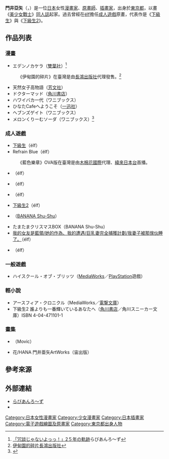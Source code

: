 {{Infobox ACG creator
|name=門井亞矢
|image=
|size=
|caption=
|job=原畫師／漫畫家／插畫家
|job2=
|romaji=Kadoi Aya
|real_name=
|other_name=
|nickname=
|foreign_name=門井亜矢
|english_name=
|sex=女
|nationality={{JPN}}
|birth_name=
|birth_date=1971年6月18日
|birth_place=
|death_date=
|death_place=
|origin_place=[[東京都|東京都]]
|residence=
|languages=
|height=
|weight=
|blood_type=
|spouse=
|parents=
|relatives=
|doujin_circle =冗談じゃないよっっ！！
|subordinate=
|website=
|educate=
|past=
|work=
*[[下級生|下級生]]系列
|award=
}}

'''門井亞矢'''（{{lang-ja|門井亜矢}}，{{bd|1971年|6月18日|||}}）是一位[[日本|日本]]女性[[漫畫家|漫畫家]]、[[原畫師|原畫師]]、[[插畫家|插畫家]]，出身於[[東京都|東京都]]，以畫《[[美少女戰士|美少女戰士]]》[[同人誌|同人誌]]起家。過去曾經在[[élf|élf]]擔任[[日本成人遊戲|成人遊戲]]原畫，代表作是《[[下級生|下級生]]》與《[[下級生2|下級生2]]》。

==作品列表==
===漫畫===
*エデンノカケラ（[[雙葉社|雙葉社]]）<ref>[http://www.lavieen-rose.or.tv/events/20syunen.html 「冗談じゃないよっっ！」2５年の軌跡]らびあんろ～ず{{ja}}</ref>
:《伊甸園的碎片》在臺灣是由[[長鴻出版社|長鴻出版社]]代理發售。<ref>[https://www.egmanga.com.tw/comic/only.jsp?id1=CM0175 伊甸園的碎片][[長鴻出版社|長鴻出版社]]{{zh-tw}}</ref>
*天然女子高物語（[[芳文社|芳文社]]）
*ドクターマッド（[[角川書店|角川書店]]）
*ハワイバカ一代（ワニブックス）
*ひなたCafeへようこそ（[[一迅社|一迅社]]）
*ヘブンズゲイト（ワニブックス）
*メロンくりーむソーダ（ワニブックス）<ref>{{cite web |title=門井亜矢のフルカラー3姉妹ラブコメ「メロンくりーむソーダ」最終2巻 |url=https://natalie.mu/comic/news/188486 |website=コミックナタリー |language=ja |date=2016年5月25日}}</ref>

===成人遊戲===
*[[下級生|下級生]]（élf）
*Refrain Blue（élf）
:《藍色樂章》OVA版在臺灣是由[[木棉花國際|木棉花國際]]代理、[[緯來日本台|緯來日本台]]首播。
*{{lang|ja|エルフオールスターズ脱衣雀}}（élf）
*{{lang|ja|エルフオールスターズ脱衣雀2}}（élf）
*{{lang|ja|エルフオールスターズ脱衣雀3}}（élf）
*[[下級生2|下級生2]]（élf）
*{{lang|ja|たまたま 〜となりの彼女は声優のたまご。たまたま生まれた恋のたまごが…}}（[[ELF_(公司)#BANANA_Shu-Shu|BANANA Shu-Shu]]）
*たまたまクリスマスBOX（BANANA Shu-Shu）
*[[我的女友是藍領/她的作為、我的遭遇/巨乳妻完全捕獲計劃/我妻子被那傢伙睡了。|我的女友是藍領/她的作為、我的遭遇/巨乳妻完全捕獲計劃/我妻子被那傢伙睡了。]]（élf）
*{{lang|ja|麻呂の患者はガテン系3 完結編}}（élf）

===一般遊戲===
*ハイスクール・オブ・ブリッツ（[[MediaWorks|MediaWorks]]／[[PlayStation|PlayStation]]遊戲）

===輕小說===
*アースフィア・クロニクル（MediaWorks／[[電撃文庫|電撃文庫]]）
*下級生2 誰よりも一番輝いているあなたへ（[[角川書店|角川書店]]／角川スニーカー文庫）ISBN 4-04-471101-1

===畫集===
*{{lang|ja|覚醒 門井亜矢画集}}（Movic）
*花/HANA 門井亜矢ArtWorks（宙出版）

==參考來源==
{{Reflist}}

==外部連結==
*[http://www.lavieen-rose.or.tv/ らびあんろ～ず]{{ja}}
*{{Twitter|kadoi_aya|門井亞矢}}{{ja}}

{{DEFAULTSORT:Kadoi Aya}}


[[Category:日本女性漫畫家|Category:日本女性漫畫家]]
[[Category:少女漫畫家|Category:少女漫畫家]]
[[Category:日本插畫家|Category:日本插畫家]]
[[Category:電子遊戲繪圖及原畫家|Category:電子遊戲繪圖及原畫家]]
[[Category:東京都出身人物|Category:東京都出身人物]]